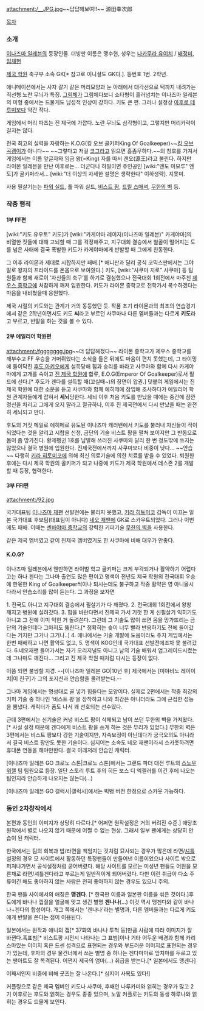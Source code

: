 attachment:/__JPG.jpg~~답답해보여!!~~
源田幸次郎

[[목차]]

=== 소개 ===
[[이나즈마 일레븐]]의 등장인물. 더빙판 이름은 맹수현, 성우는 [[나카무라 유이치]] / [[배정미]], [[임채헌]]

[[제국 학원]] 축구부 소속 GK[* 참고로 이니셜도 GK다.]. 등번호 1번. 2학년.

애니메이션에서는 사자 갈기 같은 머리모양과 눈 아래에서 대각선으로 턱까지 내려가는 직선형 노란 무늬가 특징. [[그림체]]가 그림체다보니 쇼타형이 흘러넘치는 이나즈마 일레븐의 미형 중에서는 드물게도 남성적 인상이 강하다. 키도 큰 편. 그러나 설정상 [[아후로 테루미]]보다 약간 작다.

게임에서 머리 파츠는 진 제국에 가깝다. 노란 무늬도 삼각형이고, 그렇지만 머리카락이 길지는 않다.

전국 최고의 실력을 자랑하는 K.O.G(킹 오브 골키퍼King Of Goalkeeper)~~[[킹 오브 곡괭이]]가 아니다~~ ~~그렇다고 저걸 [[코그]]라고 읽으면 흠좀무하다.~~의 칭호를 가져서 게임에서는 이름 앞글자와 임금 왕(=King) 자를 따서 겐오(源王)라고 불린다. 하지만 라이몬 일레븐을 만난 이후로는... 더군다나 하필이면 주인공인 [wiki:"엔도 마모루" 엔도]가 골키퍼라서... [wiki:"더 이상의 자세한 설명은 생략한다" 이하생략]. 지못미.

사용 필살기는는 [[파워 실드]], 풀 파워 실드, [[비스트 팡]], [[드릴 스매셔]], [[무한의 벽]] 등.

=== 작중 행적 ===
==== 1부 FF편 ====
[wiki:"키도 유우토" 키도]가 [wiki:"카게야마 레이지(이나즈마 일레븐)" 카게야마]의 비열한 짓들에 대해 고뇌할 때 그를 걱정해주고, 지구대회 결승에서 철골이 떨어지는 도를 넘은 사태에 결국 폭발한 키도가 카게야마에게 반발할 때 그에게 찬동한다. 

그 이후 라이몬과 제대로 시합하지만 패배.[* 애니판과 달리 공식 코믹스판에서는 그야말로 왕자의 프라이드를 온몸으로 보여줬다.] 키도, [wiki:"사쿠마 지로" 사쿠마] 등 팀원들과 함께 새로이 ‘자신들의 축구’를 하기로 결심했으나 전국대회 1회전에서 마주친 [[제우스 중학교]]에 처참하게 깨져 입원한다. 키도가 라이몬 중학교로 전학가서 복수하겠다는 마음을 내비쳤을때 응원했다.

제국 시절의 키도와는 관계가 거의 동등했던 듯. 작품 초기 라이몬과의 최초의 연습경기에서 같은 2학년이면서도 키도 '''씨'''라고 부르던 사쿠마나 다른 멤버들과는 다르게 '''키도'''라고 부르고, 반말을 하는 것을 볼 수 있다. 

==== 2부 에일리어 학원편 ====
attachment:/fggggggg.jpg~~더 답답해졌다~~
라이몬 중학교가 제우스 중학교를 깨부수고 FF 우승을 거머쥐었다는 소식을 들은 뒤에도 마음이 편치 못했는데, 그 타이밍에 들이닥친 [[후도 아키오]]에게 설득당해 힘과 승리를 바라고 사쿠마와 함께 다시 카게야마에게 고개를 숙이고 [[진 제국 학원]]에 합류, E.O.G(Emperor Of Goalkeeper)로서 필드에 선다.[* 후도가 겐다를 설득할 때(꼬실때~)의 장면이 압권.] 덧붙여 게임에서는 진 제국 학원에 대한 소문을 듣고 사쿠마와 함께 에히메에 잠입해 조사하다가 에일리어 학원 관계자들에게 잡혀서 '''세뇌'''당한다. 세뇌 이후 처음 키도를 만났을 때에는 중간에 잠깐 정신을 차리고 그에게 오지 말라고 절규하나, 이후 진 제국전에서 다시 만났을 때는 완전히 세뇌되고 만다.

후도의 거짓 메일로 에히메로 유도된 이나즈마 캐러밴에서 키도를 불러내 자신들이 적이 되었다는 것을 알리고 시합을 신청, 금단의 기술 비스트 팡을 펼쳐 보이지만 그 반동으로 몸이 좀 망가진다. 황제펭귄 1호를 남발해 쓰러진 사쿠마와 달리 한 번 정도밖에 쓰지는 않았으나 결국 병원에 입원한다. 진제국전에서까지 사쿠마보다 비중이 낮다... ~~안습~~ 다행히 [[키라 히토미코]]에 의해 최신 의료기술에 의한 치료를 받을 수 있었다. 퇴원한 후에는 다시 제국 학원의 골키퍼가 되고 나중에 키도가 제국 학원에서 데스존 2를 개발할 때 등장, 협력한다.

==== 3부 FFI편 ====
attachment:/92.jpg

국가대표팀 [[이나즈마 재팬]] 선발전에는 불리지 못했고, [[키라 히토미코]] 감독이 이끄는 일본 국가대표 후보팀(대표팀이 아니다) [[네오 재팬]]에 GK로 스카우트되었다. 그러나 이번에도 패배. 이때는 [[센바야마 중학교]]의 강력한 키퍼기술 [[무한의 벽]]을 사용한다.

같은 제국 멤버였고 같이 진제국 멤버였기도 한 사쿠마에 비해 대우가 안좋다.

==== K.O.G? ====
이나즈마 일레븐에서 웬만하면 라이벌 학교 골키퍼는 크게 부각되거나 활약하기 어렵다고는 하나 겐다는 그나마 출연도 많은 편이고 명색이 전년도 제국 학원의 전국대회 우승에 한몫한 King of Goalkeeper씩이나 되시는데도 불구하고 작중 활약은 영 아니올시다라서 안습소리를 많이 듣는다. 그 과정을 보자면 

1. 전국도 아니고 지구대회 결승에서 필살기가 다 깨졌다.
2. 전국대회 1회전에서 왕창 깨지고 병원에 실려갔다.
3. 힘을 바란다면서 진제국 가서 기껏 한 게 신필살기 익히기도 아니고 그 전에 이미 익힌 거 돌려쓴다. 그런데 그 기술도 많이 쓰면 몸을 망가뜨리는 금단의 기술인데다 그마저도 뚫린다.[* 정확히는 슛이 너무 빨라 반응하기도 전에 들어갔다는 거지만 그거나 그거나..]
4. 애니에서는 기술 개발에 도움이라도 주지 게임에서는 한번 패배하고 나면 활약도 없고, 
5. 명색이 KOG인데 국가대표 선발전에조차 못 불려갔다.
6.네오재팬 들어가서는 자기 오리지널도 아니고 남의 기술 배워서 업그레이드시켰는데 그나마도 깨진다... 그리고 진 제국 학원 때처럼 다시는 등장이 없다.

이쯤 되면 불쌍할 지경. --[이나즈마 일레븐 GO|10년 후] 제국에서는 [미야비노 레이이치|이 친구]가 그의 포지션과 안습함을 물려받는다.-- 

그나마 게임에서는 명성대로 골 넣기 힘들다는 모양이다. 실제로 2편에서는 작중 최강의 키퍼 기술 중 하나인 '비스트 팡'을 장착하고 나와 최강은 아니더라도 그에 근접한 성능을 뽐냈다. 캐릭터가 폼도 나서 꽤 선호되는 선수였다. 

근데 3편에서는 신기술은 커녕 비스트 팡이 삭제되고 남이 쓰던 무한의 벽을 가져왔다.[* 사실 설정 때문에 겐다에게 비스트 팡을 쓰게 하는 것은 무리가 있었다.] 무한의 벽은 3편에서는 비스트 팡보다 강한 기술이지만, 자속보정이 아닌데다가 궁극오의도 아니라서 결국 비스트 팡만도 못한 기술이다. 심지어는 소속도 네오 재팬이라서 스카웃하려면 휴대폰 연동을 해야만한다. 결국 이래저래 안습인 캐릭터.

[이나즈마 일레븐 GO 크로노 스톤|크로노 스톤]에서는 그랜드 파더 대전 루트의 [[스노우 위젤]] 팀 팀원으로 등장. 일단 스토리 루트 후의 히든 보스 디 엑젤러를 이긴 후에 나오는 팀인지라 안습하게 나오지는 않는다(...)

[이나즈마 일레븐 GO 갤럭시|갤럭시]에서는 빅뱅 버전 한정으로 스카웃 가능하다.

=== 동인 2차창작에서 ===
본편과 동인의 이미지가 상당히 다르다.[* 어쩌면 원작설정은 거의 버려진 수준.] 애당초 원작에서 별로 나오지 않기 때문에 어쩔 수 없는 현상. 그래서 일부 팬에게는 상당히 안습이 된 캐릭터.

한국에서는 팀의 회복과 밥/라면을 책임지는 것처럼 묘사되는 경우가 많은데 라면/[[셔틀]] 설정의 경우 모 사이트에서 활동하던 특정팬들이 만들어낸 이름이었으나 사이트 밖으로 퍼져나가면서 공식설정처럼 굳어버렸다. 해당 사이트를 모르는 미성년 팬들도 어원을 모른채로 라면/셔틀겐다라고 부르는게 일반적이게 되어버렸다. 다만 이런 취급이 다소 주류이긴 해도 좋아하지 않는 사람은 전혀 좋아하지 않는 경우도 있으니 주의.

한국 팬들 사이에서의 애칭은 '''맹겐다'''. [* 한국판 이름과 일본판 이름을 섞은 것이다.]후도에게 바나나 껍질을 얼굴에 맞고 생긴 별명 '''겐나나'''(...) 이것 역시 맹겐다와 같이 바나나+겐다의 합성어다. 개그 쪽에서는 '겐나나'라는 별명과, 다른 멤버들과는 다르게 키도에게 반말을 쓴다는 점이 이용된다. 

일본에서는 원작과 애니의 갭[* 37화의 바나나 투척 등]만큼 사람에 따라 이미지가 잘 바뀐다.흑표범[* 비스트팡 시전시 나타나는 그 표범]이나 기타 어두운 배경과 함께 카리스마있는 이미지 혹은 드센 성격으로 표현되는 경우와 부드러운 이미지로 표현되는 경우가 있는데, 후자의 경우 물건너에서 쓰는 별명 중 하나는 겐다마마로 앞치마를 두르고 있는 팬아트도 잘 목격된다. 어쩐지 제국의 엄마(...) 취급을 받는다.[* 일본에서도 맹겐다]

어째서인지 비중에 비해 굿즈는 잘 나온다.[* 심지어 사복도 있다!]

커플링으로 같은 제국 멤버인 키도나 사쿠마, 후배인 나루카미와 얽히는 경우가 많고 2기 이후로는 후도와 얽히는 경우도 종종 있으며, 노말 커플로는 키도의 동생 하루나와 얽히는 경우도 드물게 보인다.

